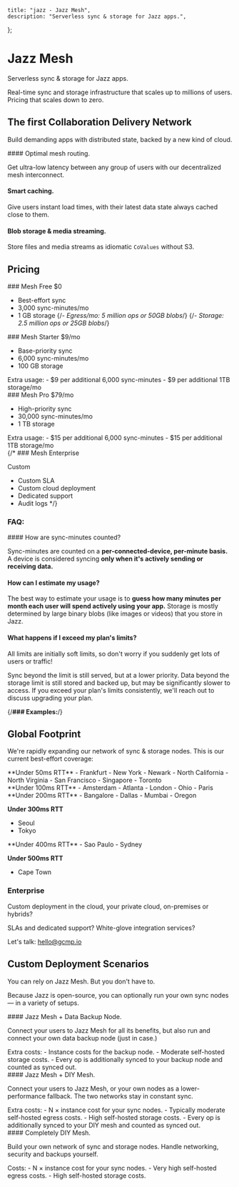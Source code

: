 
    title: "jazz - Jazz Mesh",
    description: "Serverless sync & storage for Jazz apps.",
};

<div className="pt-20"/>

# Jazz Mesh

<Slogan>Serverless sync & storage for Jazz apps.</Slogan>

Real-time sync and storage infrastructure that scales up to millions of users.<br/>
Pricing that scales down to zero.

## The first Collaboration Delivery Network

<Slogan small>Build demanding apps with distributed state, backed by a new kind of cloud.</Slogan>

<Grid>
<GridCard>
#### Optimal mesh routing.

Get ultra-low latency between any group of users with our decentralized mesh interconnect.
</GridCard>
<GridCard>
#### Smart caching.

Give users instant load times, with their latest data state always cached close to them.
</GridCard>
<GridCard>
#### Blob storage & media streaming.

Store files and media streams as idiomatic `CoValues` without S3.
</GridCard>
</Grid>

## Pricing

<Slogan small></Slogan>

<Grid>
<GridCard>
### Mesh Free
<span className="text-2xl">$0</span>

- Best-effort sync
- 3,000 sync-minutes/mo
- 1 GB storage
{/*- Egress/mo: 5 million ops <span className="text-xs">or 50GB blobs</span>*/}
{/*- Storage: 2.5 million ops <span className="text-xs">or 25GB blobs</span>*/}
</GridCard>
<GridCard>
### Mesh Starter <ComingSoonBadge/>
<span className="text-2xl">$9</span>/mo

- Base-priority sync
- 6,000 sync-minutes/mo
- 100 GB storage

<div className="text-xs">
Extra usage:
- $9 per additional 6,000 sync-minutes
- $9 per additional 1TB storage/mo
</div>
</GridCard>
<GridCard>
### Mesh Pro <ComingSoonBadge/>
<span className="text-2xl">$79</span>/mo

- High-priority sync
- 30,000 sync-minutes/mo
- 1 TB storage

<div className="text-xs">
Extra usage:
- $15 per additional 6,000 sync-minutes
- $15 per additional 1TB storage/mo
</div>
</GridCard>
{/*<GridCard>
### Mesh Enterprise <ComingSoonBadge/>

<span className="text-2xl">Custom</span>
- Custom SLA
- Custom cloud deployment
- Dedicated support
- Audit logs
</GridCard>*/}
</Grid>

### FAQ:

<div className="text-sm">
#### How are sync-minutes counted?

Sync-minutes are counted on a **per-connected-device, per-minute basis.**<br/>
A device is considered syncing **only when it's actively sending or receiving data.**

#### How can I estimate my usage?

The best way to estimate your usage is to **guess how many minutes per month each user will spend actively using your app.**
Storage is mostly determined by large binary blobs (like images or videos) that you store in Jazz.

#### What happens if I exceed my plan's limits?

All limits are initially soft limits, so don't worry if you suddenly get lots of users or traffic!

Sync beyond the limit is still served, but at a lower priority.
Data beyond the storage limit is still stored and backed up, but may be significantly slower to access.
If you exceed your plan's limits consistently, we'll reach out to discuss upgrading your plan.
</div>

{/**### Examples:**/}

<div className="text-sm">

</div>

## Global Footprint

We're rapidly expanding our network of sync & storage nodes. This is our current best-effort coverage:

<Grid className="grid-cols-2 md:grid-cols-3 lg:grid-cols-4">
<GridItem>
<div className="text-sm">
**Under 50ms RTT**
- Frankfurt
- New York
- Newark
- North California
- North Virginia
- San Francisco
- Singapore
- Toronto
</div>
</GridItem>
<GridItem>
<div className="text-sm">
**Under 100ms RTT**
- Amsterdam
- Atlanta
- London
- Ohio
- Paris
</div>
</GridItem>
<GridItem>
<div className="text-sm">
**Under 200ms RTT**
- Bangalore
- Dallas
- Mumbai
- Oregon

**Under 300ms RTT**
- Seoul
- Tokyo
</div>
</GridItem>
<GridItem>
<div className="text-sm">
**Under 400ms RTT**
- Sao Paulo
- Sydney

**Under 500ms RTT**
- Cape Town
</div>
</GridItem>
</Grid>

### Enterprise

Custom deployment in the cloud, your private cloud, on-premises or hybrids?

SLAs and dedicated support? White-glove integration services?

Let's talk: <a href="mailto:hello@gcmp.io">hello@gcmp.io</a>

## Custom Deployment Scenarios

<Slogan>You can rely on Jazz Mesh. But you don't have to.</Slogan>

<p>Because Jazz is open-source, you can optionally run your own sync nodes &mdash; in a variety of setups.</p>

<Grid>
<GridCard>
#### Jazz Mesh + Data Backup Node.

<p className="no-prose text-base">Connect your users to Jazz Mesh for all its benefits, but also run and connect your own data backup node (just in case.)</p>

<div className="text-sm">
Extra costs:
- Instance costs for the backup node.
- Moderate self-hosted storage costs.
- Every op is additionally synced to your backup node and counted as synced out.
</div>
</GridCard>
<GridCard>
#### Jazz Mesh + DIY Mesh.

<p className="no-prose text-base">Connect your users to Jazz Mesh, or your own nodes as a lower-performance fallback. The two networks stay in constant sync.</p>

<div className="text-sm">
Extra costs:
- N × instance cost for your sync nodes.
- Typically moderate self-hosted egress costs.
- High self-hosted storage costs.
- Every op is additionally synced to your DIY mesh and counted as synced out.
</div>
</GridCard>
<GridCard>
#### Completely DIY Mesh.

<p className="no-prose text-base">Build your own network of sync and storage nodes.
Handle networking, security and backups yourself.</p>

<div className="text-sm">
Costs:
- N × instance cost for your sync nodes.
- Very high self-hosted egress costs.
- High self-hosted storage costs.
</div>
</GridCard>
</Grid>